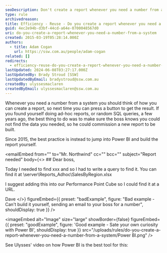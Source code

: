```yaml
---
seoDescription: Don't create a report whenever you need a number from a system. Instead, use Power BI to build a reusable report and satisfy your own curiosity.
type: rule
archivedreason:
title: Efficiency - Reuse - Do you create a report whenever you need a number from a system?
guid: 4ec2e94b-d3bf-44cd-a64e-0700048567d0
uri: do-you-create-a-report-whenever-you-need-a-number-from-a-system
created: 2015-03-19T05:28:14.000Z
authors:
  - title: Adam Cogan
    url: https://ssw.com.au/people/adam-cogan
related: []
redirects:
  - efficiency-reuse-do-you-create-a-report-whenever-you-need-a-number-from-a-system
lastUpdated: 2024-06-08T03:27:17.000Z
lastUpdatedBy: Brady Stroud [SSW]
lastUpdatedByEmail: bradystroud@ssw.com.au
createdBy: ulyssesmaclaren
createdByEmail: ulyssesmaclaren@ssw.com.au
---
```


Whenever you need a number from a system you should think of how you can create a report, so next time you can press a button to get the result.
If you found yourself doing ad-hoc reports, or random SQL queries, a few years ago, the best thing to do was to make sure the boss knows you could not find the data you needed, so he could commission a new report to be built.

Since 2015, the best practice is instead to jump into Power BI and build the report yourself.

<emailEmbed
  from=""
  to="Mr. Northwind"
  cc=""
  bcc=""
  subject="Report needed"
  body={<>
    ## Dear boss,

Today I needed to find xxx and so I had to write a query to find it. You can find it at \\server\Reports_Adhoc\SalesByRegion.xlsx

I suggest adding this into our Performance Point Cube so I could find it at a URL.

Dave
  </>}
  figureEmbed={{
    preset: "badExample",
    figure: "Bad example - Can't build it yourself, sending an email to your boss for a number",
    shouldDisplay: true
  }}
/>

<imageEmbed
  alt="Image"
  size="large"
  showBorder={false}
  figureEmbed={{
    preset: "goodExample",
    figure: 'Good example - Sate your own curiosity with Power BI',
    shouldDisplay: true
  }}
  src="/uploads/rules/do-you-create-a-report-whenever-you-need-a-number-from-a-system/Power BI.png"
/>

See Ulysses' video on how Power BI is the best tool for this:

<youtubeEmbed url="https://www.youtube.com/watch?v=Y4tvF0DWEec" description="Video: Power BI - Decisions based on facts: A Real World Look at Power BI (1 h 6 m)" />

